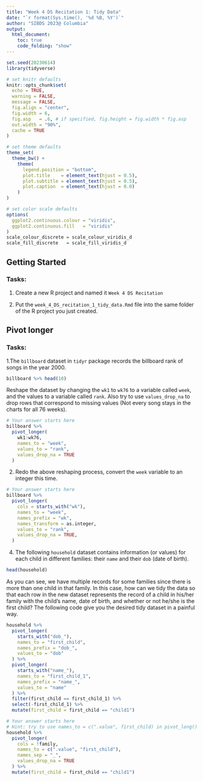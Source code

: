 ```yaml
---
title: "Week 4 DS Recitation 1: Tidy Data"
date: "`r format(Sys.time(), '%d %B, %Y')`"
author: "SIBDS 2023@ Columbia" 
output: 
  html_document:
    toc: true
    code_folding: "show"
---
```


```r
set.seed(20230614)
library(tidyverse)

# set knitr defaults
knitr::opts_chunk$set(
  echo = TRUE,
  warning = FALSE,
  message = FALSE,
  fig.align = "center",
  fig.width = 6,
  fig.asp   = .6, # if specified, fig.height = fig.width * fig.asp
  out.width = "90%",
  cache = TRUE
)

# set theme defaults
theme_set(
  theme_bw() +
    theme(
      legend.position = "bottom",
      plot.title    = element_text(hjust = 0.5),
      plot.subtitle = element_text(hjust = 0.5),
      plot.caption  = element_text(hjust = 0.0)
    )
)

# set color scale defaults
options(
  ggplot2.continuous.colour = "viridis",
  ggplot2.continuous.fill   = "viridis"
)
scale_colour_discrete = scale_colour_viridis_d
scale_fill_discrete   = scale_fill_viridis_d
```

## Getting Started

### Tasks:

  1. Create a new R project and named it `Week 4 DS Recitation`

  2. Put the `week_4_DS_recitation_1_tidy_data.Rmd` file into the same folder of the R project you just created. 

## Pivot longer

### Tasks:
  
  1.The `billboard` dataset in `tidyr` package records the billboard rank of songs in the year 2000.
```r
billboard %>% head(10)
``` 
  
  Reshape the dataset by changing the `wk1` to `wk76` to a variable called `week`, and the values to a variable called `rank`. Also try to use `values_drop_na` to drop rows that correspond to missing values (Not every song stays in the charts for all 76 weeks).   

```r
# Your answer starts here
billboard %>% 
  pivot_longer(
    wk1:wk76, 
    names_to = "week", 
    values_to = "rank", 
    values_drop_na = TRUE
  )
```
  
  
  2. Redo the above reshaping process, convert the `week` variable to an integer this time.
  
```r
# Your answer starts here
billboard %>% 
  pivot_longer(
    cols = starts_with("wk"), 
    names_to = "week", 
    names_prefix = "wk",
    names_transform = as.integer,
    values_to = "rank",
    values_drop_na = TRUE,
  )
```


  4. The following `household` dataset contains information (or values) for each child in different families: their `name` and their `dob` (date of birth).
```r
head(household)
```
 As you can see, we have multiple records for some families since there is more than one child in that family. In this case, how can we tidy the data so that each row in the new dataset represents the record of a child in his/her family with the child's name, date of birth, and whether or not he/she is the first child? The following code give you the desired tidy dataset in a painful way.

```r
household %>% 
  pivot_longer(
    starts_with("dob_"),
    names_to = "first_child",
    names_prefix = "dob_",
    values_to = "dob"
  ) %>% 
  pivot_longer(
    starts_with("name_"),
    names_to = "first_child_1",
    names_prefix = "name_",
    values_to = "name"
  ) %>% 
  filter(first_child == first_child_1) %>% 
  select(-first_child_1) %>% 
  mutate(first_child = first_child == "child1")
```

```r
# Your answer starts here
# Hint: try to use names_to = c(".value", first_child) in pivot_long()
household %>% 
  pivot_longer(
    cols = !family, 
    names_to = c(".value", "first_child"), 
    names_sep = "_", 
    values_drop_na = TRUE
  ) %>% 
  mutate(first_child = first_child == "child1")
```





  